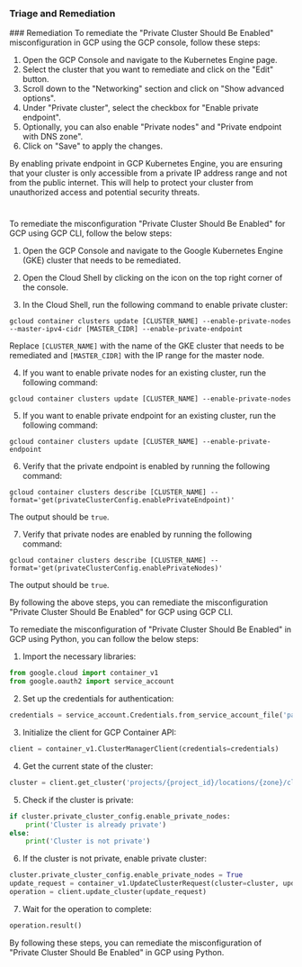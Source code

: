 
### Triage and Remediation
<Tabs>
<Tab title='Remediation'>
### Remediation

<AccordionGroup>
<Accordion title='Using Console' defaultOpen='true'>
To remediate the "Private Cluster Should Be Enabled" misconfiguration in GCP using the GCP console, follow these steps:

1. Open the GCP Console and navigate to the Kubernetes Engine page.
2. Select the cluster that you want to remediate and click on the "Edit" button.
3. Scroll down to the "Networking" section and click on "Show advanced options".
4. Under "Private cluster", select the checkbox for "Enable private endpoint".
5. Optionally, you can also enable "Private nodes" and "Private endpoint with DNS zone".
6. Click on "Save" to apply the changes.

By enabling private endpoint in GCP Kubernetes Engine, you are ensuring that your cluster is only accessible from a private IP address range and not from the public internet. This will help to protect your cluster from unauthorized access and potential security threats.

#
</Accordion>

<Accordion title='Using CLI'>
To remediate the misconfiguration "Private Cluster Should Be Enabled" for GCP using GCP CLI, follow the below steps:

1. Open the GCP Console and navigate to the Google Kubernetes Engine (GKE) cluster that needs to be remediated.

2. Open the Cloud Shell by clicking on the icon on the top right corner of the console.

3. In the Cloud Shell, run the following command to enable private cluster:

```
gcloud container clusters update [CLUSTER_NAME] --enable-private-nodes --master-ipv4-cidr [MASTER_CIDR] --enable-private-endpoint
```

Replace `[CLUSTER_NAME]` with the name of the GKE cluster that needs to be remediated and `[MASTER_CIDR]` with the IP range for the master node.

4. If you want to enable private nodes for an existing cluster, run the following command:

```
gcloud container clusters update [CLUSTER_NAME] --enable-private-nodes
```

5. If you want to enable private endpoint for an existing cluster, run the following command:

```
gcloud container clusters update [CLUSTER_NAME] --enable-private-endpoint
```

6. Verify that the private endpoint is enabled by running the following command:

```
gcloud container clusters describe [CLUSTER_NAME] --format='get(privateClusterConfig.enablePrivateEndpoint)'
```

The output should be `true`.

7. Verify that private nodes are enabled by running the following command:

```
gcloud container clusters describe [CLUSTER_NAME] --format='get(privateClusterConfig.enablePrivateNodes)'
```

The output should be `true`.

By following the above steps, you can remediate the misconfiguration "Private Cluster Should Be Enabled" for GCP using GCP CLI.
</Accordion>

<Accordion title='Using Python'>
To remediate the misconfiguration of "Private Cluster Should Be Enabled" in GCP using Python, you can follow the below steps:

1. Import the necessary libraries:

```python
from google.cloud import container_v1
from google.oauth2 import service_account
```

2. Set up the credentials for authentication:

```python
credentials = service_account.Credentials.from_service_account_file('path/to/service_account.json')
```

3. Initialize the client for GCP Container API:

```python
client = container_v1.ClusterManagerClient(credentials=credentials)
```

4. Get the current state of the cluster:

```python
cluster = client.get_cluster('projects/{project_id}/locations/{zone}/clusters/{cluster_name}')
```

5. Check if the cluster is private:

```python
if cluster.private_cluster_config.enable_private_nodes:
    print('Cluster is already private')
else:
    print('Cluster is not private')
```

6. If the cluster is not private, enable private cluster:

```python
cluster.private_cluster_config.enable_private_nodes = True
update_request = container_v1.UpdateClusterRequest(cluster=cluster, update_mask={'paths': ['private_cluster_config.enable_private_nodes']})
operation = client.update_cluster(update_request)
```

7. Wait for the operation to complete:

```python
operation.result()
```

By following these steps, you can remediate the misconfiguration of "Private Cluster Should Be Enabled" in GCP using Python.
</Accordion>

</AccordionGroup>
</Tab>
</Tabs>
